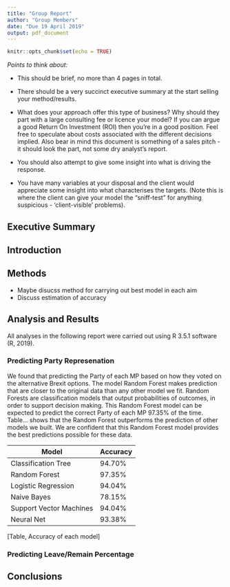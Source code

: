 ```yaml
---
title: "Group Report"
author: "Group Members"
date: "Due 19 April 2019"
output: pdf_document
---
```


```r
knitr::opts_chunk$set(echo = TRUE)
```

*Points to think about:*  

- This should be brief, no more than 4 pages in total.  
- There should be a very succinct executive summary at the start selling your method/results.  
- What does your approach offer this type of business? Why should they part with a large consulting fee or licence your model? If you can argue a good Return On Investment (ROI) then you’re in a good position. Feel free to speculate about costs associated with the different decisions implied. Also bear in mind this document is something of a sales pitch - it should look the part, not some dry analyst’s report.

- You should also attempt to give some insight into what is driving the response.
- You have many variables at your disposal and the client would appreciate some insight into what characterises the targets. (Note this is where the client can give your model the "sniff-test" for anything suspicious - ‘client-visible’ problems).

## Executive Summary

\pagebreak

## Introduction

## Methods

- Maybe disucss method for carrying out best model in each aim
- Discuss estimation of accuracy

## Analysis and Results

All analyses in the following report were carried out using R 3.5.1 software (R, 2019).


### Predicting Party Represenation

We found that predicting the Party of each MP based on how they voted on the alternative Brexit options. The model Random Forest makes prediction that are closer to the original data than any other model we fit. Random Forests are classification models that output probabilities of outcomes, in order to support decision making. This Random Forest model can be expected to predict the correct Party of each MP 97.35% of the time. Table... shows that the Random Forest outperforms the prediction of other models we built. We are confident that this Random Forest model provides the best predictions possible for these data.  

|           Model          |    Accuracy    |
|--------------------------|----------------|
| Classification Tree      |     94.70%     |
| Random Forest            |     97.35%     |    
| Logistic Regression      |     94.04%     | 
| Naive Bayes              |     78.15%     |     
| Support Vector Machines  |     94.04%     |   
| Neural Net               |     93.38%     |    
[Table, Accuracy of each model]

### Predicting Leave/Remain Percentage 

## Conclusions


